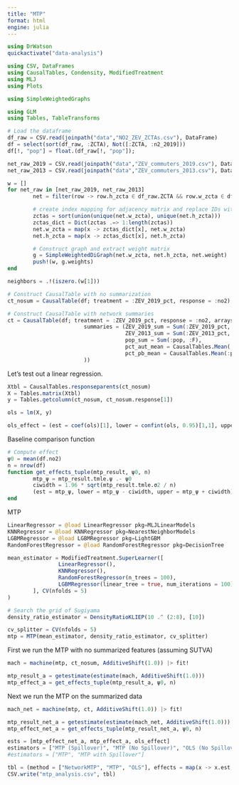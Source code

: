 ```yaml
---
title: "MTP"
format: html
engine: julia
---
```


```julia
using DrWatson
quickactivate("data-analysis")

using CSV, DataFrames
using CausalTables, Condensity, ModifiedTreatment
using MLJ
using Plots

using SimpleWeightedGraphs

using GLM
using Tables, TableTransforms
```

```julia

# Load the dataframe
df_raw = CSV.read(joinpath("data","NO2_ZEV_ZCTAs.csv"), DataFrame)
df = select(sort(df_raw, :ZCTA), Not([:ZCTA, :n2_2019]))
df[!, "pop"] = float.(df_raw[!, "pop"]);

```


```julia
net_raw_2019 = CSV.read(joinpath("data","ZEV_commuters_2019.csv"), DataFrame)
net_raw_2013 = CSV.read(joinpath("data","ZEV_commuters_2013.csv"), DataFrame)

w = []
for net_raw in [net_raw_2019, net_raw_2013]
        net = filter(row -> row.h_zcta ∈ df_raw.ZCTA && row.w_zcta ∈ df_raw.ZCTA, net_raw)

        # create index mapping for adjacency matrix and replace IDs with rank
        zctas = sort(union(unique(net.w_zcta), unique(net.h_zcta)))
        zctas_dict = Dict(zctas .=> 1:length(zctas))
        net.w_zcta = map(x -> zctas_dict[x], net.w_zcta)
        net.h_zcta = map(x -> zctas_dict[x], net.h_zcta)

        # Construct graph and extract weight matrix
        g = SimpleWeightedDiGraph(net.w_zcta, net.h_zcta, net.weight)
        push!(w, g.weights)
end

neighbors = .!(iszero.(w[1]))

# Construct CausalTable with no summarization
ct_nosum = CausalTable(df; treatment = :ZEV_2019_pct, response = :no2)

# Construct CausalTable with network summaries
ct = CausalTable(df; treatment = :ZEV_2019_pct, response = :no2, arrays = (F = neighbors, w_2019 = w[1], w_2013 = w[2],), 
                        summaries = (ZEV_2019_sum = Sum(:ZEV_2019_pct, :w_2019),
                                     ZEV_2013_sum = Sum(:ZEV_2013_pct, :w_2013),
                                     pop_sum = Sum(:pop, :F),
                                     pct_aut_mean = CausalTables.Mean(:pct_aut, :F),
                                     pct_pb_mean = CausalTables.Mean(:pct_pb_, :F)
                        ))

```

Let's test out a linear regression.


```julia
Xtbl = CausalTables.responseparents(ct_nosum)
X = Tables.matrix(Xtbl)
y = Tables.getcolumn(ct_nosum, ct_nosum.response[1])

ols = lm(X, y)

ols_effect = (est = coef(ols)[1], lower = confint(ols, 0.95)[1,1], upper = confint(ols, 0.95)[1,2])

```


Baseline comparison function

```julia
# Compute effect
ψ0 = mean(df.no2)
n = nrow(df)
function get_effects_tuple(mtp_result, ψ0, n)
        mtp_ψ = mtp_result.tmle.ψ .- ψ0
        ciwidth = 1.96 * sqrt(mtp_result.tmle.σ2 / n)
        (est = mtp_ψ, lower = mtp_ψ - ciwidth, upper = mtp_ψ + ciwidth)
end

```

MTP

```julia
LinearRegressor = @load LinearRegressor pkg=MLJLinearModels
KNNRegressor = @load KNNRegressor pkg=NearestNeighborModels
LGBMRegressor = @load LGBMRegressor pkg=LightGBM
RandomForestRegressor = @load RandomForestRegressor pkg=DecisionTree

mean_estimator = ModifiedTreatment.SuperLearner([
                LinearRegressor(),
                KNNRegressor(),
                RandomForestRegressor(n_trees = 100),
                LGBMRegressor(linear_tree = true, num_iterations = 100)
        ], CV(nfolds = 5)
)

# Search the grid of Sugiyama
density_ratio_estimator = DensityRatioKLIEP(10 .^ (2:8), [10])

cv_splitter = CV(nfolds = 5)
mtp = MTP(mean_estimator, density_ratio_estimator, cv_splitter)
```

First we run the MTP with no summarized features (assuming SUTVA)

```julia
mach = machine(mtp, ct_nosum, AdditiveShift(1.0)) |> fit!
```


```julia
mtp_result_a = getestimate(estimate(mach, AdditiveShift(1.0)))
mtp_effect_a = get_effects_tuple(mtp_result_a, ψ0, n)

```

Next we run the MTP on the summarized data

```julia
mach_net = machine(mtp, ct, AdditiveShift(1.0)) |> fit!

```

```julia
mtp_result_net_a = getestimate(estimate(mach_net, AdditiveShift(1.0)))
mtp_effect_net_a = get_effects_tuple(mtp_result_net_a, ψ0, n)

```

```julia
ests = [mtp_effect_net_a, mtp_effect_a, ols_effect]
estimators = ["MTP (Spillover)", "MTP (No Spillover)", "OLS (No Spillover)"]
#estimators = ["MTP", "MTP with Spillover"]

tbl = (method = ["NetworkMTP", "MTP", "OLS"], effects = map(x -> x.est, ests), upper = map(x -> x.upper, ests), lower = map(x -> x.lower, ests))
CSV.write("mtp_analysis.csv", tbl)

```
